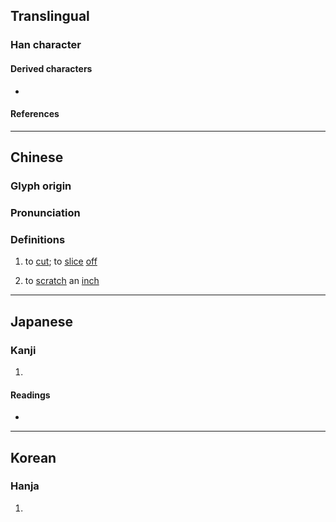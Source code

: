 {{character info}}
==Translingual==

===Han character===
{{Han char|rn=18|rad=刀|as=06|sn=8|four=42100|canj=GGLN|ids=⿰圭刂}}

====Derived characters====
* {{l|mul|𣓇}}

====References====
{{Han ref|kx=0138.410|dkj=01955|dj=0315.050|hdz=10332.120|uh=5232}}

----
==Chinese==
{{zh-forms}}

===Glyph origin===
{{Han etym}}

===Pronunciation===
{{zh-pron
|m=kuī
|c=gwai1
|mc=y
|oc=y
|cat=v
}}

===Definitions===
{{zh-hanzi}}

# {{lb|zh|literary}} to [[cut]]; to [[slice]] [[off]]
# {{lb|zh|colloquial}} to [[scratch]] an [[inch]]

----

==Japanese==

===Kanji===
{{ja-kanji|grade=|rs=刀06}}

# {{rfdef|ja|sort=刀06}}

====Readings====
* {{ja-readings|on=けい, け|kun=さ-す, さ-く, えぐ-る, ころ-す}}

----

==Korean==

===Hanja===
{{ko-hanja|hangeul=규|rv=gyu|mr=kyu|y=kyu}}

# {{rfdef|ko|sort=刀06}}